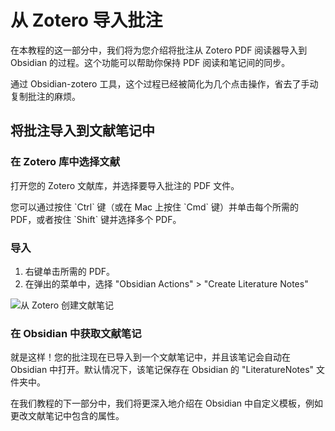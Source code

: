 # 从 Zotero 导入批注

在本教程的这一部分中，我们将为您介绍将批注从 Zotero PDF 阅读器导入到 Obsidian 的过程。这个功能可以帮助你保持 PDF 阅读和笔记间的同步。

通过 Obsidian-zotero 工具，这个过程已经被简化为几个点击操作，省去了手动复制批注的麻烦。


## 将批注导入到文献笔记中

<Steps>

### 在 Zotero 库中选择文献

打开您的 Zotero 文献库，并选择要导入批注的 PDF 文件。

<Callout>
您可以通过按住 `Ctrl` 键（或在 Mac 上按住 `Cmd` 键）并单击每个所需的 PDF，或者按住 `Shift` 键并选择多个 PDF。
</Callout>

### 导入

1. 右键单击所需的 PDF。
2. 在弹出的菜单中，选择 "Obsidian Actions" > "Create Literature Notes"

![从 Zotero 创建文献笔记](/img/zotero-create-notes.png)

### 在 Obsidian 中获取文献笔记

就是这样！您的批注现在已导入到一个文献笔记中，并且该笔记会自动在 Obsidian 中打开。默认情况下，该笔记保存在 Obsidian 的 "LiteratureNotes" 文件夹中。

</Steps>

在我们教程的下一部分中，我们将更深入地介绍在 Obsidian 中自定义模板，例如更改文献笔记中包含的属性。
